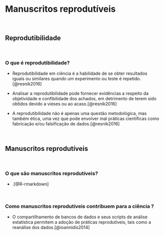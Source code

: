 # **Manuscritos reprodutíveis** {#manuscritos-reprodutiveis}

<br>

## Reprodutibilidade

<br>

### O que é reprodutibilidade?

-   Reprodutibilidade em ciência é a habilidade de se obter resultados iguais ou similares quando um experimento ou teste é repetido.[@resnik2016]

-   Analisar a reprodutibilidade pode fornecer evidências a respeito da objetividade e confibilidade dos achados, em detrimento de terem sido obtidos devido a vieses ou ao acaso.[@resnik2016]

-   A reprodutibilidade não é apenas uma questão metodológica, mas também ética, uma vez que pode envolver mal práticas científicas como fabricação e/ou falsificação de dados.[@resnik2016]

<br>

## Manuscritos reprodutíveis

<br>

### O que são manuscritos reprodutíveis?

-   .[@R-rmarkdown]

<br>

### Como manuscritos reprodutíveis contribuem para a ciência ?

-   O compartilhamento de bancos de dados e seus scripts de análise estatística permitem a adoção de práticas reprodutíveis, tais como a reanálise dos dados.[@ioannidis2014]

<br>
